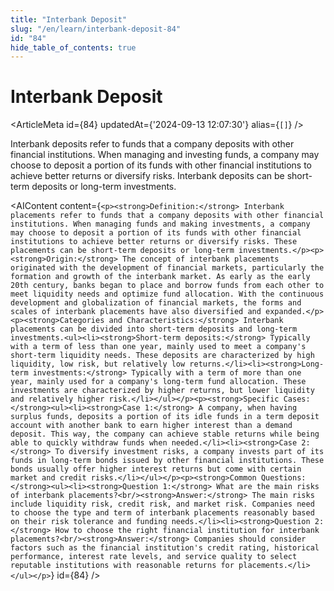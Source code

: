 ```yaml
---
title: "Interbank Deposit"
slug: "/en/learn/interbank-deposit-84"
id: "84"
hide_table_of_contents: true
---
```



# Interbank Deposit

<ArticleMeta id={84} updatedAt={'2024-09-13 12:07:30'} alias={`[]`} />
<div className='border-solid border-b border-t-0 my-4 border-[var(--ifm-color-gray-300)]' />

Interbank deposits refer to funds that a company deposits with other financial institutions. When managing and investing funds, a company may choose to deposit a portion of its funds with other financial institutions to achieve better returns or diversify risks. Interbank deposits can be short-term deposits or long-term investments.

<AIContent content={`<p><strong>Definition:</strong> Interbank placements refer to funds that a company deposits with other financial institutions. When managing funds and making investments, a company may choose to deposit a portion of its funds with other financial institutions to achieve better returns or diversify risks. These placements can be short-term deposits or long-term investments.</p><p><strong>Origin:</strong> The concept of interbank placements originated with the development of financial markets, particularly the formation and growth of the interbank market. As early as the early 20th century, banks began to place and borrow funds from each other to meet liquidity needs and optimize fund allocation. With the continuous development and globalization of financial markets, the forms and scales of interbank placements have also diversified and expanded.</p><p><strong>Categories and Characteristics:</strong> Interbank placements can be divided into short-term deposits and long-term investments.<ul><li><strong>Short-term deposits:</strong> Typically with a term of less than one year, mainly used to meet a company's short-term liquidity needs. These deposits are characterized by high liquidity, low risk, but relatively low returns.</li><li><strong>Long-term investments:</strong> Typically with a term of more than one year, mainly used for a company's long-term fund allocation. These investments are characterized by higher returns, but lower liquidity and relatively higher risk.</li></ul></p><p><strong>Specific Cases:</strong><ul><li><strong>Case 1:</strong> A company, when having surplus funds, deposits a portion of its idle funds in a term deposit account with another bank to earn higher interest than a demand deposit. This way, the company can achieve stable returns while being able to quickly withdraw funds when needed.</li><li><strong>Case 2:</strong> To diversify investment risks, a company invests part of its funds in long-term bonds issued by other financial institutions. These bonds usually offer higher interest returns but come with certain market and credit risks.</li></ul></p><p><strong>Common Questions:</strong><ul><li><strong>Question 1:</strong> What are the main risks of interbank placements?<br/><strong>Answer:</strong> The main risks include liquidity risk, credit risk, and market risk. Companies need to choose the type and term of interbank placements reasonably based on their risk tolerance and funding needs.</li><li><strong>Question 2:</strong> How to choose the right financial institution for interbank placements?<br/><strong>Answer:</strong> Companies should consider factors such as the financial institution's credit rating, historical performance, interest rate levels, and service quality to select reputable institutions with reasonable returns for placements.</li></ul></p>`} id={84} />
